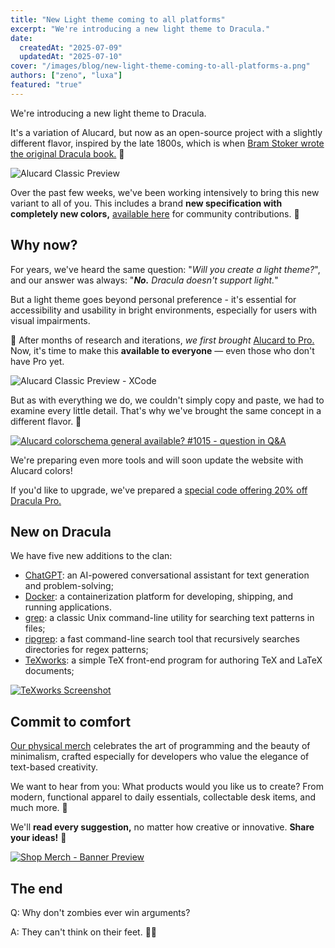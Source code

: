 ```yaml
---
title: "New Light theme coming to all platforms"
excerpt: "We're introducing a new light theme to Dracula."
date:
  createdAt: "2025-07-09"
  updatedAt: "2025-07-10"
cover: "/images/blog/new-light-theme-coming-to-all-platforms-a.png"
authors: ["zeno", "luxa"]
featured: "true"
---
```


We're introducing a new light theme to Dracula.

It's a variation of Alucard, but now as an open-source project with a slightly different flavor, inspired by the late 1800s, which is when [Bram Stoker wrote the original Dracula book.](https://en.wikipedia.org/wiki/Dracula) 📒

![Alucard Classic Preview](/images/blog/new-light-theme-coming-to-all-platforms-a.png)

Over the past few weeks, we've been working intensively to bring this new variant to all of you. This includes a brand **new specification with completely new colors,** [available here](/spec) for community contributions. 🧩

## Why now?

For years, we've heard the same question: "_Will you create a light theme?_", and our answer was always: "_**No.** Dracula doesn't support light._"

But a light theme goes beyond personal preference - it's essential for accessibility and usability in bright environments, especially for users with visual impairments.

🎯 After months of research and iterations, _we first brought_ [Alucard to Pro.](/blog/dracula-pro-2.0-our-first-light-theme) Now, it's time to make this **available to everyone** — even those who don't have Pro yet.

![Alucard Classic Preview - XCode](/images/blog/new-light-theme-coming-to-all-platforms-b.png)

But as with everything we do, we couldn't simply copy and paste, we had to examine every little detail. That's why we've brought the same concept in a different flavor. 💛

[![Alucard colorschema general available? #1015 - question in Q&A](/images/blog/new-light-theme-coming-to-all-platforms-c.png)](https://github.com/orgs/dracula/discussions/1015)

We're preparing even more tools and will soon update the website with Alucard colors!

If you'd like to upgrade, we've prepared a [special code offering 20% off Dracula Pro.](https://draculatheme.gumroad.com/l/dracula-pro/SUNR1S3)

## New on Dracula

We have five new additions to the clan:

- [ChatGPT](/chatgpt): an AI-powered conversational assistant for text generation and problem-solving;
- [Docker](/docker): a containerization platform for developing, shipping, and running applications.
- [grep](/grep): a classic Unix command-line utility for searching text patterns in files;
- [ripgrep](/ripgrep): a fast command-line search tool that recursively searches directories for regex patterns;
- [TeXworks](/texworks): a simple TeX front-end program for authoring TeX and LaTeX documents;

[![TeXworks Screenshot](/images/blog/new-light-theme-coming-to-all-platforms-d.png)](/texworks)

## Commit to comfort

[Our physical merch](/shop) celebrates the art of programming and the beauty of minimalism, crafted especially for developers who value the elegance of text-based creativity.

We want to hear from you: What products would you like us to create? From modern, functional apparel to daily essentials, collectable desk items, and much more. 🤔

We'll **read every suggestion,** no matter how creative or innovative. **Share your ideas!** 💜

[![Shop Merch - Banner Preview](/images/blog/new-light-theme-coming-to-all-platforms-e.jpeg)](/shop)

## The end

Q: Why don't zombies ever win arguments?

A: They can't think on their feet. 🧟‍♂️
